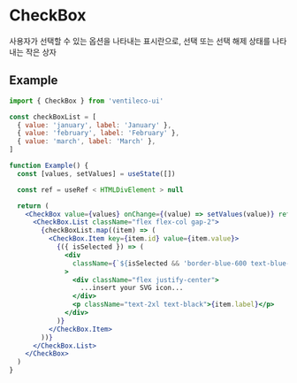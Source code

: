 
<Meta title="COMPONENTS/CheckBox" />

# CheckBox

사용자가 선택할 수 있는 옵션을 나타내는 표시란으로, 선택 또는 선택 해제 상태를 나타내는 작은 상자

## Example

```jsx
import { CheckBox } from 'ventileco-ui'

const checkBoxList = [
  { value: 'january', label: 'January' },
  { value: 'february', label: 'February' },
  { value: 'march', label: 'March' },
]

function Example() {
  const [values, setValues] = useState([])

  const ref = useRef < HTMLDivElement > null

  return (
    <CheckBox value={values} onChange={(value) => setValues(value)} ref={ref}>
      <CheckBox.List className="flex flex-col gap-2">
        {checkBoxList.map((item) => (
          <CheckBox.Item key={item.id} value={item.value}>
            {({ isSelected }) => (
              <div
                className={`${isSelected && 'border-blue-600 text-blue-600'} flex cursor-pointer items-center gap-2 rounded-md border px-4 py-2 duration-200`}
              >
                <div className="flex justify-center">
                  ...insert your SVG icon...
                </div>
                <p className="text-2xl text-black">{item.label}</p>
              </div>
            )}
          </CheckBox.Item>
        ))}
      </CheckBox.List>
    </CheckBox>
  )
}
```
